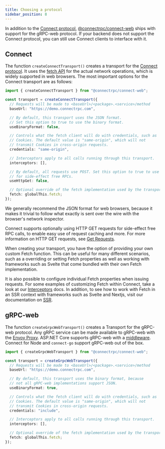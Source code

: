 ```yaml
---
title: Choosing a protocol
sidebar_position: 8
---
```


In addition to the [Connect protocol](/docs/protocol), [@connectrpc/connect-web](https://www.npmjs.com/package/@connectrpc/connect-web)
ships with support for the gRPC-web protocol. If your backend does not support
the Connect protocol, you can still use Connect clients to interface with it.


## Connect

The function `createConnectTransport()` creates a transport for the [Connect
protocol](/docs/protocol). It uses the [fetch API](https://developer.mozilla.org/en-US/docs/Web/API/Fetch_API)
for the actual network operations, which is widely supported in web browsers.
The most important options for the Connect transport are as follows:

```ts
import { createConnectTransport } from "@connectrpc/connect-web";

const transport = createConnectTransport({
  // Requests will be made to <baseUrl>/<package>.<service>/method
  baseUrl: "https://demo.connectrpc.com",

  // By default, this transport uses the JSON format.
  // Set this option to true to use the binary format.
  useBinaryFormat: false,

  // Controls what the fetch client will do with credentials, such as
  // Cookies. The default value is "same-origin", which will not
  // transmit Cookies in cross-origin requests.
  credentials: "same-origin",

  // Interceptors apply to all calls running through this transport.
  interceptors: [],

  // By default, all requests use POST. Set this option to true to use GET
  // for side-effect free RPCs.
  useHttpGet: false,

  // Optional override of the fetch implementation used by the transport.
  fetch: globalThis.fetch;
});
```

We generally recommend the JSON format for web browsers, because it makes it
trivial to follow what exactly is sent over the wire with the browser's network
inspector.

Connect supports optionally using HTTP GET requests for side-effect free RPC
calls, to enable easy use of request caching and more. For more information on
HTTP GET requests, see [Get Requests](./get-requests-and-caching.md).

When creating your transport, you have the option of providing your own custom
Fetch function. This can be useful for many different scenarios, such as a overriding
or setting Fetch properties as well as working with frameworks such as Svelte that 
come bundled with their own Fetch implementation. 

It is also possible to configure individual Fetch properties when issuing requests. For 
some examples of customizing Fetch within Connect, take a look at our 
[Interceptors](./interceptors.mdx#setting-fetch-options) docs. In addition, to see how to work with Fetch in an SSR context
with frameworks such as Svelte and Nextjs, visit our documentation on [SSR](./ssr.mdx).

## gRPC-web

The function `createGrpcWebTransport()` creates a Transport for the gRPC-web
protocol. Any gRPC service can be made available to gRPC-web with the
[Envoy Proxy](https://www.envoyproxy.io/). ASP.NET Core supports gRPC-web with
a [middleware](https://docs.microsoft.com/en-us/aspnet/core/grpc/browser?view=aspnetcore-6.0).
Connect for Node and `connect-go` support gRPC-web out of the box.

```ts
import { createGrpcWebTransport } from "@connectrpc/connect-web";

const transport = createGrpcWebTransport({
  // Requests will be made to <baseUrl>/<package>.<service>/method
  baseUrl: "https://demo.connectrpc.com",

  // By default, this transport uses the binary format, because
  // not all gRPC-web implementations support JSON.
  useBinaryFormat: true,

  // Controls what the fetch client will do with credentials, such as
  // Cookies. The default value is "same-origin", which will not
  // transmit Cookies in cross-origin requests.
  credentials: "include",

  // Interceptors apply to all calls running through this transport.
  interceptors: [],

  // Optional override of the fetch implementation used by the transport.
  fetch: globalThis.fetch;
});
```
